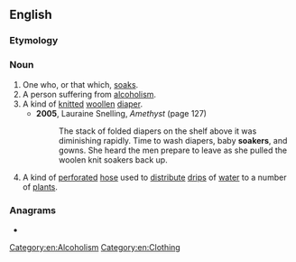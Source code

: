 ==English==

===Etymology===
{{suffix|soak|er|lang=en}}

===Noun===
{{en-noun}}

# One who, or that which, [[soak]]s.
# A person suffering from [[alcoholism]].
# A kind of [[knit]]ted [[woollen]] [[diaper]].
#* '''2005''', Lauraine Snelling, ''Amethyst'' (page 127)
#*: The stack of folded diapers on the shelf above it was diminishing rapidly. Time to wash diapers, baby '''soakers''', and gowns. She heard the men prepare to leave as she pulled the woolen knit soakers back up.
# A kind of [[perforated]] [[hose]] used to [[distribute]] [[drip]]s of [[water]] to a number of [[plant]]s.

===Anagrams===
* {{anagrams|en|Koreas|Kosrae|arkose|resoak}}

[[Category:en:Alcoholism]]
[[Category:en:Clothing]]